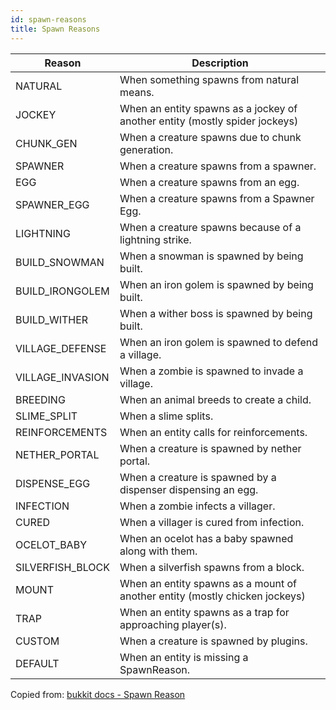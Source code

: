 ```yaml
---
id: spawn-reasons
title: Spawn Reasons
---
```


<div className="table-container">
  <table>
    <thead>
      <tr>
        <th>Reason</th>
        <th>Description</th>
      </tr>
    </thead>
    <tbody>
      <tr>
        <td>
          <label>NATURAL</label>
        </td>
        <td>When something spawns from natural means.</td>
      </tr>
      <tr>
        <td>
          <label>JOCKEY</label>
        </td>
        <td>
          When an entity spawns as a jockey of another entity (mostly spider
          jockeys)
        </td>
      </tr>
      <tr>
        <td>
          <label>CHUNK_GEN</label>
        </td>
        <td>When a creature spawns due to chunk generation.</td>
      </tr>
      <tr>
        <td>
          <label>SPAWNER</label>
        </td>
        <td>When a creature spawns from a spawner.</td>
      </tr>
      <tr>
        <td>
          <label>EGG</label>
        </td>
        <td>When a creature spawns from an egg.</td>
      </tr>
      <tr>
        <td>
          <label>SPAWNER_EGG</label>
        </td>
        <td>When a creature spawns from a Spawner Egg.</td>
      </tr>
      <tr>
        <td>
          <label>LIGHTNING</label>
        </td>
        <td>When a creature spawns because of a lightning strike.</td>
      </tr>
      <tr>
        <td>
          <label>BUILD_SNOWMAN</label>
        </td>
        <td>When a snowman is spawned by being built.</td>
      </tr>
      <tr>
        <td>
          <label>BUILD_IRONGOLEM</label>
        </td>
        <td>When an iron golem is spawned by being built.</td>
      </tr>
      <tr>
        <td>
          <label>BUILD_WITHER</label>
        </td>
        <td>When a wither boss is spawned by being built.</td>
      </tr>
      <tr>
        <td>
          <label>VILLAGE_DEFENSE</label>
        </td>
        <td>When an iron golem is spawned to defend a village.</td>
      </tr>
      <tr>
        <td>
          <label>VILLAGE_INVASION</label>
        </td>
        <td>When a zombie is spawned to invade a village.</td>
      </tr>
      <tr>
        <td>
          <label>BREEDING</label>
        </td>
        <td>When an animal breeds to create a child.</td>
      </tr>
      <tr>
        <td>
          <label>SLIME_SPLIT</label>
        </td>
        <td>When a slime splits.</td>
      </tr>
      <tr>
        <td>
          <label>REINFORCEMENTS</label>
        </td>
        <td>When an entity calls for reinforcements.</td>
      </tr>
      <tr>
        <td>
          <label>NETHER_PORTAL</label>
        </td>
        <td>When a creature is spawned by nether portal.</td>
      </tr>
      <tr>
        <td>
          <label>DISPENSE_EGG</label>
        </td>
        <td>When a creature is spawned by a dispenser dispensing an egg.</td>
      </tr>
      <tr>
        <td>
          <label>INFECTION</label>
        </td>
        <td>When a zombie infects a villager.</td>
      </tr>
      <tr>
        <td>
          <label>CURED</label>
        </td>
        <td>When a villager is cured from infection.</td>
      </tr>
      <tr>
        <td>
          <label>OCELOT_BABY</label>
        </td>
        <td>When an ocelot has a baby spawned along with them.</td>
      </tr>
      <tr>
        <td>
          <label>SILVERFISH_BLOCK</label>
        </td>
        <td>When a silverfish spawns from a block.</td>
      </tr>
      <tr>
        <td>
          <label>MOUNT</label>
        </td>
        <td>
          When an entity spawns as a mount of another entity (mostly chicken
          jockeys)
        </td>
      </tr>
      <tr>
        <td>
          <label>TRAP</label>
        </td>
        <td>When an entity spawns as a trap for approaching player(s).</td>
      </tr>
      <tr>
        <td>
          <label>CUSTOM</label>
        </td>
        <td>When a creature is spawned by plugins.</td>
      </tr>
      <tr>
        <td>
          <label>DEFAULT</label>
        </td>
        <td>When an entity is missing a SpawnReason.</td>
      </tr>
    </tbody>
  </table>
</div>

Copied from: [bukkit docs - Spawn Reason](https://hub.spigotmc.org/javadocs/bukkit/org/bukkit/event/entity/CreatureSpawnEvent.SpawnReason.html)
